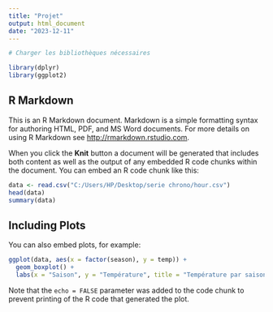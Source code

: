 ```yaml
---
title: "Projet"
output: html_document
date: "2023-12-11"
---
```


```r
# Charger les bibliothèques nécessaires

library(dplyr)
library(ggplot2)
```

## R Markdown

This is an R Markdown document. Markdown is a simple formatting syntax for authoring HTML, PDF, and MS Word documents. For more details on using R Markdown see <http://rmarkdown.rstudio.com>.

When you click the **Knit** button a document will be generated that includes both content as well as the output of any embedded R code chunks within the document. You can embed an R code chunk like this:

```r
data <- read.csv("C:/Users/HP/Desktop/serie chrono/hour.csv")
head(data)
summary(data)

```

## Including Plots

You can also embed plots, for example:

```r
ggplot(data, aes(x = factor(season), y = temp)) +
  geom_boxplot() +
  labs(x = "Saison", y = "Température", title = "Température par saison")

```

Note that the `echo = FALSE` parameter was added to the code chunk to prevent printing of the R code that generated the plot.
